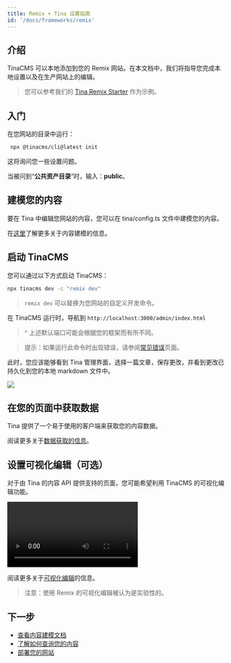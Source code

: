 ```yaml
---
title: Remix + Tina 设置指南
id: '/docs/frameworks/remix'
---
```


## 介绍

TinaCMS 可以本地添加到您的 Remix 网站。在本文档中，我们将指导您完成本地设置以及在生产网站上的编辑。

> 您可以参考我们的 [Tina Remix Starter](https://github.com/tinacms/tina-remix-starter) 作为示例。

## 入门

在您网站的目录中运行：

```bash
 npx @tinacms/cli@latest init
```

这将询问您一些设置问题。

当被问到“**公共资产目录**”时，输入：**public**。

## 建模您的内容

要在 Tina 中编辑您网站的内容，您可以在 tina/config.ts 文件中建模您的内容。

在[这里](/docs/schema/)了解更多关于内容建模的信息。

## 启动 TinaCMS

您可以通过以下方式启动 TinaCMS：

```bash
npx tinacms dev -c "remix dev"
```

> `remix dev` 可以替换为您网站的自定义开发命令。

在 TinaCMS 运行时，导航到 `http://localhost:3000/admin/index.html`

> ^ 上述默认端口可能会根据您的框架而有所不同。

> 提示：如果运行此命令时出现错误，请参阅[常见错误](/docs/forestry/common-errors)页面。

此时，您应该能够看到 Tina 管理界面，选择一篇文章，保存更改，并看到更改已持久化到您的本地 markdown 文件中。

![](/img/hugo-tina-admin-screenshot.png)

## 在您的页面中获取数据

Tina 提供了一个易于使用的客户端来获取您的内容数据。

阅读更多关于[数据获取的信息](/docs/features/data-fetching/)。

## 设置可视化编辑（可选）

对于由 Tina 的内容 API 提供支持的页面，您可能希望利用 TinaCMS 的可视化编辑功能。

![基于块的编辑可视化](/gif/blocks.webm)

阅读更多关于[可视化编辑](/docs/contextual-editing/overview/)的信息。

> 注意：使用 Remix 的可视化编辑被认为是实验性的。

## 下一步

- [查看内容建模文档](/docs/schema/)
- [了解如何查询您的内容](/docs/features/data-fetching/)
- [部署您的网站](/docs/tina-cloud)